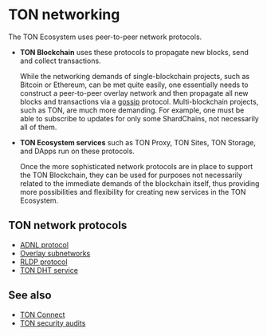 
# TON networking

The TON Ecosystem uses peer-to-peer network protocols.

- **TON Blockchain** uses these protocols to propagate new blocks, send and collect transactions.

  While the networking demands of single-blockchain projects, such as Bitcoin or Ethereum, can be met quite easily, one essentially needs to construct a peer-to-peer overlay network and then propagate all new blocks and transactions via a [gossip](https://en.wikipedia.org/wiki/Gossip_protocol) protocol. Multi-blockchain projects, such as TON, are much more demanding. For example, one must be able to subscribe to updates for only some ShardChains, not necessarily all of them.

- **TON Ecosystem services** such as TON Proxy, TON Sites, TON Storage, and DApps run on these protocols.

  Once the more sophisticated network protocols are in place to support the TON Blockchain, they can be used for purposes not necessarily related to the immediate demands of the blockchain itself, thus providing more possibilities and flexibility for creating new services in the TON Ecosystem.

## TON network protocols

- [ADNL protocol](/v3/documentation/network/protocols/adnl/overview/)
- [Overlay subnetworks](/v3/documentation/network/protocols/overlay/)
- [RLDP protocol](/v3/documentation/network/protocols/rldp/)
- [TON DHT service](/v3/documentation/network/protocols/dht/ton-dht/)

## See also

- [TON Connect](/v3/guidelines/ton-connect/overview/)
- [TON security audits](/v3/concepts/dive-into-ton/ton-blockchain/security-measures/)

<Feedback />
